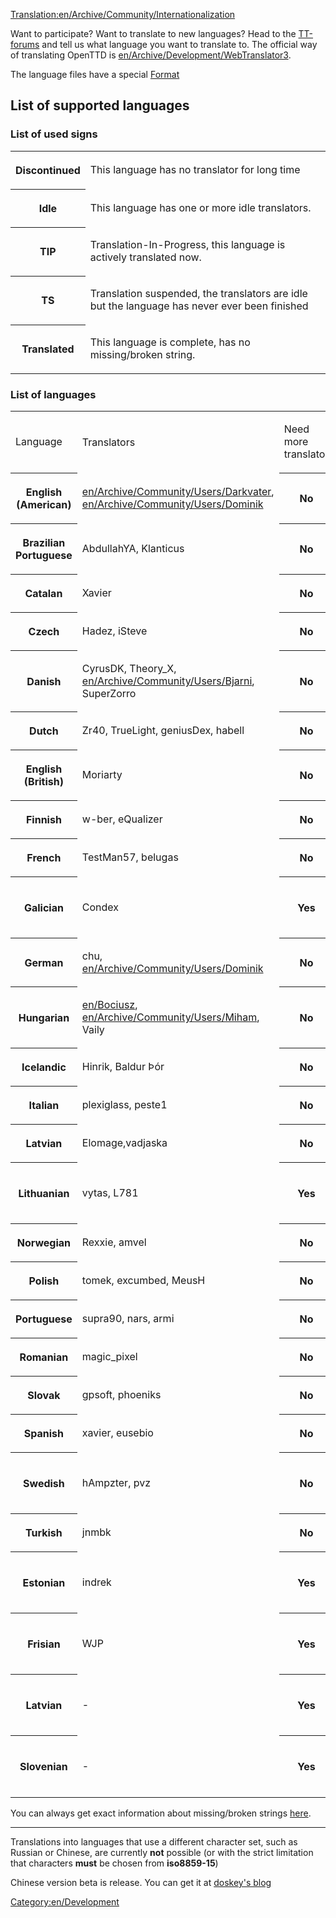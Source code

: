 [[Translation:en/Archive/Community/Internationalization]]
[[Category:en/Development]]

Want to participate? Want to translate to new languages? Head to the [http://www.tt-forums.net/viewtopic.php?t=7924 TT-forums] and tell us what language you want to translate to. The official way of translating OpenTTD is [[en/Archive/Development/WebTranslator3]].

The language files have a special [[en/Archive/Source/OpenTTDDevBlackBook/Format of langfiles|Format]]

=='''List of supported languages'''==

==='''List of used signs'''===
<table>
<tr><th class="unclaimed">Discontinued</th><td>This language has no translator for long time</td></tr>
<tr><th class="claimed">Idle</th><td>This language has one or more idle translators.</td></tr>
<tr><th class="wip">TIP</th><td>Translation-In-Progress, this language is actively translated now.</td></tr>
<tr><th class="converted">TS</th><td>Translation suspended, the translators are idle but the language has never ever been finished</td></tr>
<tr><th class="checked2">Translated</th><td>This language is complete, has no missing/broken string.</td></tr>
</table>

==='''List of languages'''===
<table>
<tr><td>Language</td><td>Translators</td><td>Need more translator</td><td>Comment</td></tr>
<tr><th class="checked2">English (American)</th><td>[[en/Archive/Community/Users/Darkvater]], [[en/Archive/Community/Users/Dominik]]</td><th class="claimed">No</th><td>-</td></tr>
<tr><th class="checked2">Brazilian Portuguese</th><td>AbdullahYA, Klanticus</td><th class="claimed">No</th><td>-</td></tr>
<tr><th class="checked2">Catalan</th><td>Xavier</td><th class="claimed">No</th><td>-</td></tr>
<tr><th class="checked2">Czech</th><td>Hadez, iSteve</td><th class="claimed">No</th><td>-</td></tr>
<tr><th class="checked2">Danish</th><td>CyrusDK, Theory_X, [[en/Archive/Community/Users/Bjarni]], SuperZorro</td><th class="claimed">No</th><td>-</td></tr>
<tr><th class="checked2">Dutch</th><td>Zr40, TrueLight, geniusDex, habell</td><th class="claimed">No</th><td>-</td></tr>
<tr><th class="checked2">English (British)</th><td>Moriarty</td><th class="claimed">No</th><td>-</td></tr>
<tr><th class="checked2">Finnish</th><td>w-ber, eQualizer</td><th class="claimed">No</th><td>-</td></tr>
<tr><th class="checked2">French</th><td>TestMan57, belugas</td><th class="claimed">No</th><td>-</td></tr>
<tr><th class="claimed">Galician</th><td>Condex</td><th class="checked2">Yes</th><td>Missing 41 strings</td></tr>
<tr><th class="checked2">German</th><td>chu, [[en/Archive/Community/Users/Dominik]]</td><th class="claimed">No</th><td>-</td></tr>
<tr><th class="checked2">Hungarian</th><td>[[en/Bociusz]], [[en/Archive/Community/Users/Miham]], Vaily</td><th class="claimed">No</th><td>-</td></tr>
<tr><th class="checked2">Icelandic</th><td>Hinrik, Baldur Þór</td><th class="claimed">No</th><td>-</td></tr>
<tr><th class="checked2">Italian</th><td>plexiglass, peste1</td><th class="claimed">No</th><td>-</td></tr>
<tr><th class="checked2">Latvian</th><td>Elomage,vadjaska</td><th class="claimed">No</th><td>-</td></tr>
<tr><th class="claimed">Lithuanian</th><td>vytas, L781</td><th class="checked2">Yes</th><td>Missing 132 strings</td></tr>
<tr><th class="checked2">Norwegian</th><td>Rexxie, amvel</td><th class="claimed">No</th><td>-</td></tr>
<tr><th class="checked2">Polish</th><td>tomek, excumbed, MeusH</td><th class="claimed">No</th><td>-</td></tr>
<tr><th class="checked2">Portuguese</th><td>supra90, nars, armi</td><th class="claimed">No</th><td>-</td></tr>
<tr><th class="checked2">Romanian</th><td>magic_pixel</td><th class="claimed">No</th><td>-</td></tr>
<tr><th class="checked2">Slovak</th><td>gpsoft, phoeniks</td><th class="claimed">No</th><td>-</td></tr>
<tr><th class="checked2">Spanish</th><td>xavier, eusebio</td><th class="claimed">No</th><td>-</td></tr>
<tr><th class="checked2">Swedish</th><td>hAmpzter, pvz</td><th class="claimed">No</th><td>Missing 41 strings</td></tr>
<tr><th class="checked2">Turkish</th><td>jnmbk</td><th class="claimed">No</th><td>-</td></tr>
<tr><th class="checked2">Estonian</th><td>indrek</td><th class="checked2">Yes</th><td>551 strings missing</td></tr>
<tr><th class="converted">Frisian</th><td>WJP</td><th class="checked2">Yes</th><td>2426 strings missing</td></tr>
<tr><th class="converted">Latvian</th><td>-</td><th class="checked2">Yes</th><td>1365 strings missing</td></tr>
<tr><th class="converted">Slovenian</th><td>-</td><th class="checked2">Yes</th><td>1417 strings missing</td></tr>

</table>
You can always get exact information about missing/broken strings [http://translator2.openttd.org/languages/GlobalStat here].

----
Translations into languages that use a different character set, such as Russian or Chinese, are currently '''not''' possible (or with the strict limitation that characters '''must''' be chosen from '''iso8859-15''')

Chinese version beta is release. You can get it at [http://www.erawtfos.com/doskey/?page_id=17 doskey's blog]